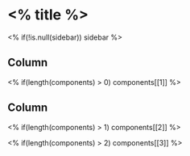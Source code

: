 <% title %> {data-navmenu="<% menu %>"}
====================================================

<!-- Page created on <% date %> -->
<% if(!is.null(sidebar)) sidebar %>

Column {data-width=600}
-------------------------------------
    
<% if(length(components) > 0) components[[1]] %>
   
Column {data-width=400}
-------------------------------------
   
<% if(length(components) > 1) components[[2]] %>

<% if(length(components) > 2) components[[3]] %>